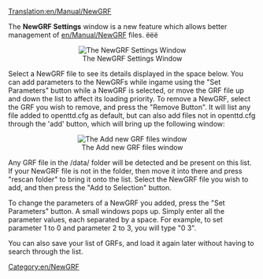 [[Translation:en/Manual/NewGRF]]
{{ru/Перевод|en/Manual/NewGRF|0}}

The '''NewGRF Settings''' window is a new feature which allows better management of [[en/Manual/NewGRF]] files. ёёё
<center>[[File:en/Newgrfsettings.png|The NewGRF Settings Window]]</center>
Select a NewGRF file to see its details displayed in the space below. You can add parameters to the NewGRFs while ingame using the "Set Parameters" button while a NewGRF is selected, or move the GRF file up and down the list to affect its loading priority. To remove a NewGRF, select the GRF you wish to remove, and press the "Remove Button". It will list any file added to openttd.cfg as default, but can also add files not in openttd.cfg through the 'add' button, which will bring up the following window:
<center>[[File:en/Addnewgrffiles.png|The Add new GRF files window]]</center>
Any GRF file in the /data/ folder will be detected and be present on this list. If your NewGRF file is not in the folder, then move it into there and press "rescan folder" to bring it onto the list. Select the NewGRF file you wish to add, and then press the "Add to Selection" button. 

To change the parameters of a NewGRF you added, press the "Set Parameters" button. A small windows pops up. Simply enter all the parameter values, each separated by a space.
For example, to set parameter 1 to 0 and parameter 2 to 3, you will type "0 3".

You can also save your list of GRFs, and load it again later without having to search through the list. 



[[Category:en/NewGRF]]